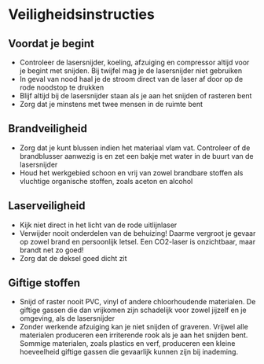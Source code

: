 
# Veiligheidsinstructies

## Voordat je begint
- Controleer de lasersnijder, koeling, afzuiging en compressor altijd voor je begint met snijden. Bij twijfel mag je de lasersnijder niet gebruiken
- In geval van nood haal je de stroom direct van de laser af door op de rode noodstop te drukken
- Blijf altijd bij de lasersnijder staan als je aan het snijden of rasteren bent
- Zorg dat je minstens met twee mensen in de ruimte bent

## Brandveiligheid
- Zorg dat je kunt blussen indien het materiaal vlam vat. Controleer of de brandblusser aanwezig is en zet een bakje met water in de buurt van de lasersnijder
- Houd het werkgebied schoon en vrij van zowel brandbare stoffen als vluchtige organische stoffen, zoals aceton en alcohol

## Laserveiligheid
- Kijk niet direct in het licht van de rode uitlijnlaser
- Verwijder nooit onderdelen van de behuizing! Daarme vergroot je gevaar op zowel brand en persoonlijk letsel. Een CO2-laser is onzichtbaar, maar brandt net zo goed!
- Zorg dat de deksel goed dicht zit

## Giftige stoffen
- Snijd of raster nooit PVC, vinyl of andere chloorhoudende materialen. De giftige gassen die dan vrijkomen zijn schadelijk voor zowel jijzelf en je omgeving, als de lasersnijder
- Zonder werkende afzuiging kan je niet snijden of graveren. Vrijwel alle materialen produceren een irriterende rook als je aan het snijden bent. Sommige materialen, zoals plastics en verf, produceren een kleine hoeveelheid giftige gassen die gevaarlijk kunnen zijn bij inademing.
